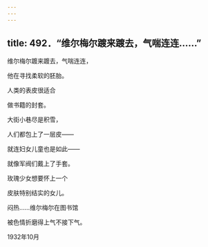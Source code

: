 ```yaml
---
---
---
```

title: 492．“维尔梅尔踱来踱去，气喘连连……”
---




维尔梅尔踱来踱去，气喘连连，

他在寻找柔软的胚胎。

人类的表皮很适合

做书籍的封套。

大街小巷尽是积雪，

人们都包上了一层皮——

就连妇女儿童也是如此——

就像军阀们戴上了手套。

玫瑰少女想要怀上一个

皮肤特别结实的女儿。

闷热……维尔梅尔在图书馆

被色情折磨得上气不接下气。

1932年10月